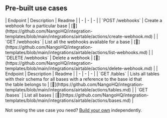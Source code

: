 
## Pre-built use cases

<AccordionGroup>


<Accordion title="Webhooks">
| Endpoint | Description | Readme |
| - | - | - |
| `POST /webhooks` | Create a webhook for a particular base | [🔗](https://github.com/NangoHQ/integration-templates/blob/main/integrations/airtable/actions/create-webhook.md) |
| `GET /webhooks` | List all the webhooks available for a base | [🔗](https://github.com/NangoHQ/integration-templates/blob/main/integrations/airtable/actions/list-webhooks.md) |
| `DELETE /webhooks` | Delete a webhook | [🔗](https://github.com/NangoHQ/integration-templates/blob/main/integrations/airtable/actions/delete-webhook.md) |
</Accordion>


<Accordion title="Others">
| Endpoint | Description | Readme |
| - | - | - |
| `GET /tables` | Lists all tables with their schema for all bases with a reference to the base id that<br />the table belongs to | [🔗](https://github.com/NangoHQ/integration-templates/blob/main/integrations/airtable/actions/tables.md) |
| `GET /bases` | List all bases | [🔗](https://github.com/NangoHQ/integration-templates/blob/main/integrations/airtable/actions/bases.md) |
</Accordion>

</AccordionGroup>

<Tip>Not seeing the use case you need? [Build your own](https://docs.nango.dev/guides/customize/setup) independently.</Tip>
